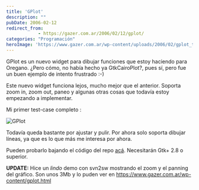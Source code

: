 ```yaml
---
title: 'GPlot'
description: ""
pubDate: 2006-02-12
redirect_from: 
            - https://gazer.com.ar/2006/02/12/gplot/
categories: "Programación"
heroImage: 'https://www.gazer.com.ar/wp-content/uploads/2006/02/gplot_test1.png'
---
```

GPlot es un nuevo widget para dibujar funciones que estoy haciendo para Oregano. ¿Pero cómo, no había hecho ya GtkCairoPlot?, pues sí, pero fue un buen ejemplo de intento frustrado :-)

Este nuevo widget funciona lejos, mucho mejor que el anterior. Soporta zoom in, zoom out, paneo y algunas otras cosas que todavía estoy empezando a implementar.

Mi primer test-case completo :

![GPlot](https://www.gazer.com.ar/wp-content/uploads/2006/02/gplot_test1.png)

Todavía queda bastante por ajustar y pulir. Por ahora solo soporta dibujar líneas, ya que es lo que más me interesa por ahora.

Pueden probarlo bajando el código del repo [acá](https://www.gazer.com.ar/darcsweb/darcsweb.cgi?r=gplot;a=summary "GPlot"). Necesitarán Gtk+ 2.8 o superior.

**UPDATE:** Hice un _lindo_ demo con svn2sw mostrando el zoom y el panning del gráfico. Son unos 3Mb y lo puden ver en <https://www.gazer.com.ar/wp-content/gplot.html>
